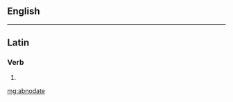 ==English==
{{only in|{{in appendix|English dictionary-only terms}}}}

----

==Latin==

===Verb===
{{la-verb-form|abnōdāte}}

# {{conjugation of|abnodo|abnōdō|1|p|pres|act|imp|lang=la}}

[[mg:abnodate]]
